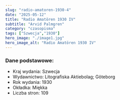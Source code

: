 ```yaml
---
slug: "radio-amatoren-1930-4"
date: "2025-05-12"
title: "Radio Amatören 1930 IV"
subtitle: "Arvid Palmgren"
category: "czasopisma"
tags: ["Szwecja","1930"]
hero_image: "./image1.jpg"
hero_image_alt: "Radio Amatören 1930 IV"
---
```


### Dane podstawowe:

- Kraj wydania: Szwecja
- Wydawnictwo: Litografiska Aktiebolag; Göteborg
- Rok wydania: 1930
- Okładka: Miękka
- Liczba stron: 109
